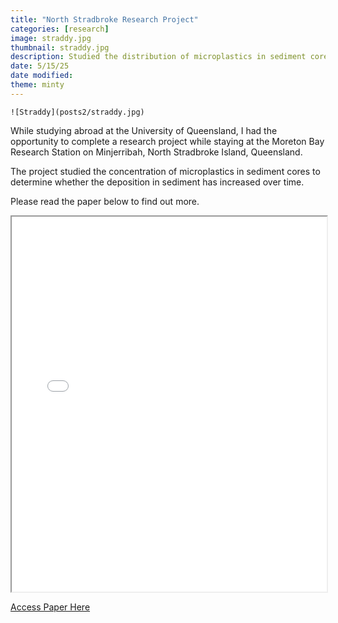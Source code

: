```yaml
---
title: "North Stradbroke Research Project"
categories: [research]
image: straddy.jpg
thumbnail: straddy.jpg
description: Studied the distribution of microplastics in sediment cores to determine whether the deposition in sediment has increased over time. 
date: 5/15/25
date modified: 
theme: minty
---
```


```         
![Straddy](posts2/straddy.jpg)
```

While studying abroad at the University of Queensland, I had the opportunity to complete a research project while staying at the Moreton Bay Research Station on Minjerribah, North Stradbroke Island, Queensland.

The project studied the concentration of microplastics in sediment cores to determine whether the deposition in sediment has increased over time.

Please read the paper below to find out more.

<iframe src="papers/MaryHoltamMoretonBayResearch.pdf" width="100%" height="600px">

This browser does not support PDFs. Please download the PDF to view it: <a href="papers/MaryHoltamMoretonBayResearch.pdf">Download PDF</a>.

</iframe>

[Access Paper Here](papers/MaryHoltamMoretonBayResearch.pdf)
